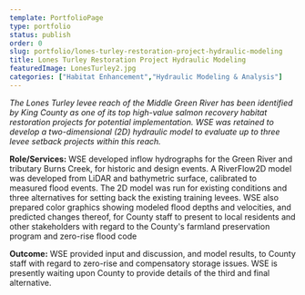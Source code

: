 ```yaml
---
template: PortfolioPage
type: portfolio
status: publish
order: 0
slug: portfolio/lones-turley-restoration-project-hydraulic-modeling
title: Lones Turley Restoration Project Hydraulic Modeling
featuredImage: LonesTurley2.jpg
categories: ["Habitat Enhancement","Hydraulic Modeling & Analysis"]
---
```


_The Lones Turley levee reach of the Middle Green River has been identified by King County as one of its top high-value salmon recovery habitat restoration projects for potential implementation. WSE was retained to develop a two-dimensional (2D) hydraulic model to evaluate up to three levee setback projects within this reach._  
  
**Role/Services:** WSE developed inflow hydrographs for the Green River and tributary Burns Creek, for historic and design events. A RiverFlow2D model was developed from LiDAR and bathymetric surface, calibrated to measured flood events. The 2D model was run for existing conditions and three alternatives for setting back the existing training levees. WSE also prepared color graphics showing modeled flood depths and velocities, and predicted changes thereof, for County staff to present to local residents and other stakeholders with regard to the County's farmland preservation program and zero-rise flood code  
  
**Outcome:** WSE provided input and discussion, and model results, to County staff with regard to zero-rise and compensatory storage issues. WSE is presently waiting upon County to provide details of the third and final alternative.